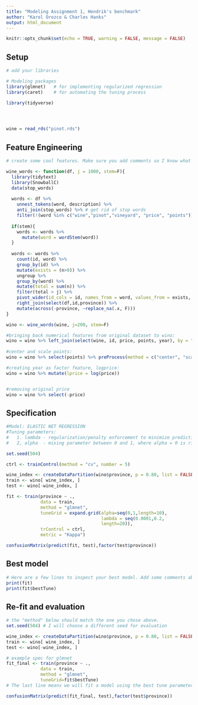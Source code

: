 ```yaml
---
title: "Modeling Assignment 1, Hendrik's benchmark"
author: "Karol Orozco & Charles Hanks" 
output: html_document
---
```


```r
knitr::opts_chunk$set(echo = TRUE, warning = FALSE, message = FALSE)
```

## Setup

```r
# add your libraries

# Modeling packages
library(glmnet)   # for implementing regularized regression
library(caret)    # for automating the tuning process

library(tidyverse)




wine = read_rds("pinot.rds")

```


## Feature Engineering

```r
# create some cool features. Make sure you add comments so I know what you are trying to accomplish!

wine_words <- function(df, j = 1000, stem=F){ 
  library(tidytext)
  library(SnowballC)
  data(stop_words)
  
  words <- df %>%
    unnest_tokens(word, description) %>%
    anti_join(stop_words) %>% # get rid of stop words
    filter(!(word %in% c("wine","pinot","vineyard", "price", "points")))
  
  if(stem){
    words <- words %>% 
      mutate(word = wordStem(word))
  }
  
  words <- words %>% 
    count(id, word) %>% 
    group_by(id) %>% 
    mutate(exists = (n>0)) %>% 
    ungroup %>% 
    group_by(word) %>% 
    mutate(total = sum(n)) %>% 
    filter(total > j) %>% 
    pivot_wider(id_cols = id, names_from = word, values_from = exists, values_fill = list(exists=0)) %>% 
    right_join(select(df,id,province)) %>% 
    mutate(across(-province, ~replace_na(.x, F)))
}

wino <- wine_words(wine, j=200, stem=F)

#bringing back numerical features from original dataset to wino:
wino = wino %>% left_join(select(wine, id, price, points, year), by = "id") 
  
#center and scale points: 
wino = wino %>% select(points) %>% preProcess(method = c("center", "scale")) %>% predict(wino)

#creating year as factor feature, logprice: 
wino = wino %>% mutate(lprice = log(price))


#removing original price                    
wino = wino %>% select(-price)


```



## Specification

```r
#Model: ELASTIC NET REGRESSION
#Tuning parameters: 
#   1. lambda - regularization/penalty enforcement to minimize prediction error)
#   2, alpha  - mixing parameter between 0 and 1, where alpha = 0 is ridge regression, and alpha = 1 is lasso regression)

set.seed(504) 

ctrl <- trainControl(method = "cv", number = 5)

wine_index <- createDataPartition(wino$province, p = 0.80, list = FALSE)
train <- wino[ wine_index, ]
test <- wino[-wine_index, ]
```



```r
fit <- train(province ~ .,
             data = train, 
             method = "glmnet",
             tuneGrid = expand.grid(alpha=seq(0,1,length=10),
                                    lambda = seq(0.0001,0.2,
                                    length=20)),
             trControl = ctrl,
             metric = "Kappa")

confusionMatrix(predict(fit, test),factor(test$province))


```





## Best model

```r
# Here are a few lines to inspect your best model. Add some comments about optimal hyperparameters.
print(fit)
print(fit$bestTune)

```


## Re-fit and evaluation

```r
# the "method" below should match the one you chose above. 
set.seed(504) # I will choose a different seed for evaluation

wine_index <- createDataPartition(wino$province, p = 0.80, list = FALSE)
train <- wino[ wine_index, ]
test <- wino[-wine_index, ]

# example spec for glmnet
fit_final <- train(province ~ .,
             data = train, 
             method = "glmnet",
             tuneGrid=fit$bestTune) 
# The last line means we will fit a model using the best tune parameters your CV found above.

confusionMatrix(predict(fit_final, test),factor(test$province))
```

